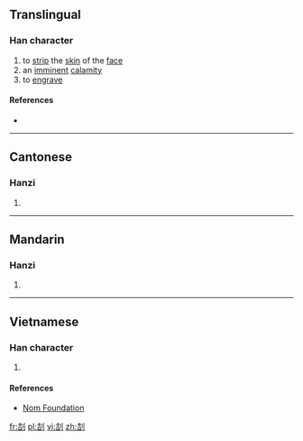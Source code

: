 ==Translingual==

===Han character===
{{Han char|rn=18|rad=刀|as=06|sn=8|four=|canj=GRLN|ids=⿰吉刂}}

# to [[strip]] the [[skin]] of the [[face]]
# an [[imminent]] [[calamity]]
# to [[engrave]]

====References====
* {{Han ref|kx=0139.180|hdz=10332.130|uh=34E4|ud=13540}}

----

==Cantonese==

===Hanzi===
{{yue-hanzi|jyut=gat1, hot3, kit3, kit6|y=gat1, hot3, kit3, kit6}}

# {{defn|lang=yue|sort=刀06}}

----

==Mandarin==

===Hanzi===
{{cmn-hanzi|pin=[[qià]] ([[qia4]]), [[jié]] ([[jie2]])|wg=ch'ia<sup>4</sup>, chieh<sup>2</sup>}}

# {{defn|lang=cmn|sort=刀06}}

----

==Vietnamese==

===Han character===
{{vi-hantu|[[cắt]]|rs=刀06}}

# {{defn|lang=vi|sort=刀06}}

====References====
*[http://nomfoundation.org/common/nom_details.php?codepoint=34e4 Nom Foundation]

[[fr:㓤]]
[[pl:㓤]]
[[vi:㓤]]
[[zh:㓤]]